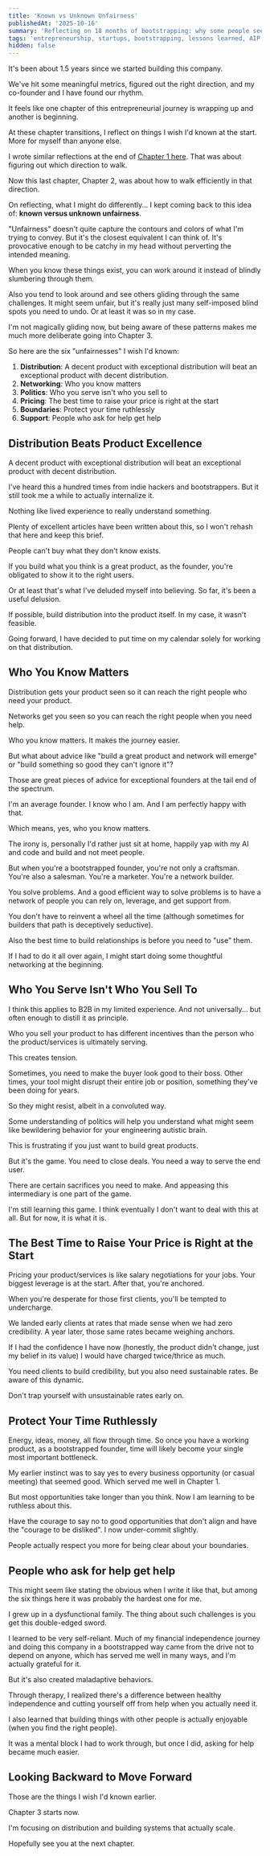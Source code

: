 ```yaml
---
title: 'Known vs Unknown Unfairness'
publishedAt: '2025-10-16'
summary: 'Reflecting on 18 months of bootstrapping: why some people seem to glide through challenges while you stumble. Six things I wish I'd known earlier.'
tags: 'entrepreneurship, startups, bootstrapping, lessons learned, AIP'
hidden: false
---
```



It's been about 1.5 years since we started building this company.

We've hit some meaningful metrics, figured out the right direction, and my co-founder and I have found our rhythm.

It feels like one chapter of this entrepreneurial journey is wrapping up and another is beginning.

At these chapter transitions, I reflect on things I wish I'd known at the start. More for myself than anyone else.

I wrote similar reflections at the end of [Chapter 1 here](/blog/a-letter-early-2024-self). That was about figuring out which direction to walk.

Now this last chapter, Chapter 2, was about how to walk efficiently in that direction.

On reflecting, what I might do differently... I kept coming back to this idea of: **known versus unknown unfairness**.

"Unfairness" doesn't quite capture the contours and colors of what I'm trying to convey. But it's the closest equivalent I can think of. It's provocative enough to be catchy in my head without perverting the intended meaning.

When you know these things exist, you can work around it instead of blindly slumbering through them.

Also you tend to look around and see others gliding through the same challenges. It might seem unfair, but it's really just many self-imposed blind spots you need to undo. Or at least it was so in my case.

I'm not magically gliding now, but being aware of these patterns makes me much more deliberate going into Chapter 3.

So here are the six "unfairnesses" I wish I'd known:

1. **Distribution**: A decent product with exceptional distribution will beat an exceptional product with decent distribution.
2. **Networking**: Who you know matters
3. **Politics**: Who you serve isn't who you sell to
4. **Pricing**: The best time to raise your price is right at the start
5. **Boundaries**: Protect your time ruthlessly
6. **Support**: People who ask for help get help


## Distribution Beats Product Excellence

A decent product with exceptional distribution will beat an exceptional product with decent distribution.

I've heard this a hundred times from indie hackers and bootstrappers. But it still took me a while to actually internalize it.

Nothing like lived experience to really understand something.

Plenty of excellent articles have been written about this, so I won't rehash that here and keep this brief.

People can't buy what they don't know exists.

If you build what you think is a great product, as the founder, you're obligated to show it to the right users.

Or at least that's what I've deluded myself into believing. So far, it's been a useful delusion.

If possible, build distribution into the product itself. In my case, it wasn't feasible.

Going forward, I have decided to put time on my calendar solely for working on that distribution.

## Who You Know Matters

Distribution gets your product seen so it can reach the right people who need your product.

Networks get you seen so you can reach the right people when you need help.

Who you know matters. It makes the journey easier.

But what about advice like "build a great product and network will emerge" or "build something so good they can't ignore it"?

Those are great pieces of advice for exceptional founders at the tail end of the spectrum.

I'm an average founder. I know who I am. And I am perfectly happy with that.

Which means, yes, who you know matters.

The irony is, personally I'd rather just sit at home, happily yap with my AI and code and build and not meet people.

But when you're a bootstrapped founder, you're not only a craftsman. You're also a salesman. You're a marketer. You're a network builder.

You solve problems. And a good efficient way to solve problems is to have a network of people you can rely on, leverage, and get support from.

You don't have to reinvent a wheel all the time (although sometimes for builders that path is deceptively seductive).

Also the best time to build relationships is before you need to "use" them.

If I had to do it all over again, I might start doing some thoughtful networking at the beginning.

## Who You Serve Isn't Who You Sell To

I think this applies to B2B in my limited experience. And not universally... but often enough to distill it as principle.

Who you sell your product to has different incentives than the person who the product/services is ultimately serving.

This creates tension.

Sometimes, you need to make the buyer look good to their boss. Other times, your tool might disrupt their entire job or position, something they've been doing for years.

So they might resist, albeit in a convoluted way.

Some understanding of politics will help you understand what might seem like bewildering behavior for your engineering autistic brain.

This is frustrating if you just want to build great products.

But it's the game. You need to close deals. You need a way to serve the end user.

There are certain sacrifices you need to make. And appeasing this intermediary is one part of the game.

I'm still learning this game. I think eventually I don't want to deal with this at all. But for now, it is what it is.

## The Best Time to Raise Your Price is Right at the Start

Pricing your product/services is like salary negotiations for your jobs. Your biggest leverage is at the start. After that, you're anchored.

When you're desperate for those first clients, you'll be tempted to undercharge.

We landed early clients at rates that made sense when we had zero credibility. A year later, those same rates became weighing anchors.

If I had the confidence I have now (honestly, the product didn't change, just my belief in its value) I would have charged twice/thrice as much.

You need clients to build credibility, but you also need sustainable rates. Be aware of this dynamic.

Don't trap yourself with unsustainable rates early on.

## Protect Your Time Ruthlessly

Energy, ideas, money, all flow through time. So once you have a working product, as a bootstrapped founder, time will likely become your single most important bottleneck.

My earlier instinct was to say yes to every business opportunity (or casual meeting) that seemed good. Which served me well in Chapter 1.

But most opportunities take longer than you think. Now I am learning to be ruthless about this.

Have the courage to say no to good opportunities that don't align and have the "courage to be disliked". I now under-commit slightly.

People actually respect you more for being clear about your boundaries.


## People who ask for help get help

This might seem like stating the obvious when I write it like that, but among the six things here it was probably the hardest one for me.

I grew up in a dysfunctional family. The thing about such challenges is you get this double-edged sword.

I learned to be very self-reliant. Much of my financial independence journey and doing this company in a bootstrapped way came from the drive not to depend on anyone, which has served me well in many ways, and I'm actually grateful for it.

But it's also created maladaptive behaviors.

Through therapy, I realized there's a difference between healthy independence and cutting yourself off from help when you actually need it.

I also learned that building things with other people is actually enjoyable (when you find the right people).

It was a mental block I had to work through, but once I did, asking for help became much easier.


## Looking Backward to Move Forward

Those are the things I wish I'd known earlier.

Chapter 3 starts now.

I'm focusing on distribution and building systems that actually scale.

Hopefully see you at the next chapter.
